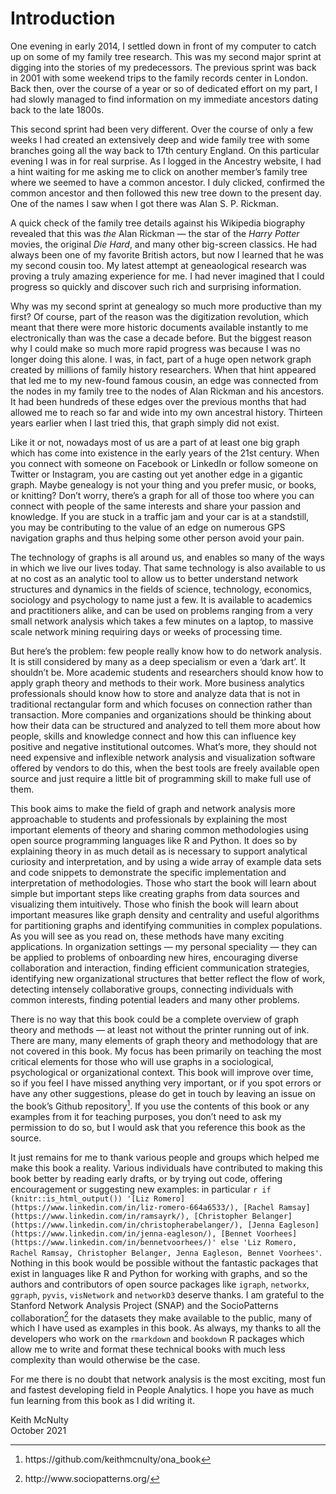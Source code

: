 # Introduction {-}

One evening in early 2014, I settled down in front of my computer to catch up on some of my family tree research.  This was my second major sprint at digging into the stories of my predecessors.  The previous sprint was back in 2001 with some weekend trips to the family records center in London.  Back then, over the course of a year or so of dedicated effort on my part, I had slowly managed to find information on my immediate ancestors dating back to the late 1800s. 

This second sprint had been very different.  Over the course of only a few weeks I had created an extensively deep and wide family tree with some branches going all the way back to 17th century England.  On this particular evening I was in for real surprise.  As I logged in the Ancestry website, I had a hint waiting for me asking me to click on another member's family tree where we seemed to have a common ancestor.  I duly clicked, confirmed the common ancestor and then followed this new tree down to the present day.  One of the names I saw when I got there was Alan S. P. Rickman.

A quick check of the family tree details against his Wikipedia biography revealed that this was *the* Alan Rickman --- the star of the *Harry Potter* movies, the original *Die Hard*, and many other big-screen classics. He had always been one of my favorite British actors, but now I learned that he was my second cousin too.  My latest attempt at geneaological research was proving a truly amazing experience for me.  I had never imagined that I could progress so quickly and discover such rich and surprising information.  

Why was my second sprint at genealogy so much more productive than my first?  Of course, part of the reason was the digitization revolution, which meant that there were more historic documents available instantly to me electronically than was the case a decade before.  But the biggest reason why I could make so much more rapid progress was because I was no longer doing this alone.  I was, in fact, part of a huge open network graph created by millions of family history researchers.  When that hint appeared that led me to my new-found famous cousin, an edge was connected from the nodes in my family tree to the nodes of Alan Rickman and his ancestors.  It had been hundreds of these edges over the previous months that had allowed me to reach so far and wide into my own ancestral history.  Thirteen years earlier when I last tried this, that graph simply did not exist.

Like it or not, nowadays most of us are a part of at least one big graph which has come into existence in the early years of the 21st century.  When you connect with someone on Facebook or LinkedIn or follow someone on Twitter or Instagram, you are casting out yet another edge in a gigantic graph.  Maybe genealogy is not your thing and you prefer music, or books, or knitting?  Don't worry, there's a graph for all of those too where you can connect with people of the same interests and share your passion and knowledge.  If you are stuck in a traffic jam and your car is at a standstill, you may be contributing to the value of an edge on numerous GPS navigation graphs and thus helping some other person avoid your pain.

The technology of graphs is all around us, and enables so many of the ways in which we live our lives today.  That same technology is also available to us at no cost as an analytic tool to allow us to better understand network structures and dynamics in the fields of science, technology, economics, sociology and psychology to name just a few.  It is available to academics and practitioners alike, and can be used on problems ranging from a very small network analysis which takes a few minutes on a laptop, to massive scale network mining requiring days or weeks of processing time.

But here's the problem: few people really know how to do network analysis.  It is still considered by many as a deep specialism or even a 'dark art'.  It shouldn't be.  More academic students and researchers should know how to apply graph theory and methods to their work.  More business analytics professionals should know how to store and analyze data that is not in traditional rectangular form and which focuses on connection rather than transaction. More companies and organizations should be thinking about how their data can be structured and analyzed to tell them more about how people, skills and knowledge connect and how this can influence key positive and negative institutional outcomes.  What's more, they should not need expensive and inflexible network analysis and visualization software offered by vendors to do this, when the best tools are freely available open source and just require a little bit of programming skill to make full use of them.

This book aims to make the field of graph and network analysis more approachable to students and professionals by explaining the most important elements of theory and sharing common methodologies using open source programming languages like R and Python.  It does so by explaining theory in as much detail as is necessary to support analytical curiosity and interpretation, and by using a wide array of example data sets and code snippets to demonstrate the specific implementation and interpretation of methodologies.  Those who start the book will learn about simple but important steps like creating graphs from data sources and visualizing them intuitively.  Those who finish the book will learn about important measures like graph density and centrality and useful algorithms for partitioning graphs and identifying communities in complex populations.  As you will see as you read on, these methods have many exciting applications.  In organization settings --- my personal speciality --- they can be applied to problems of onboarding new hires, encouraging diverse collaboration and interaction, finding efficient communication strategies, identifying new organizational structures that better reflect the flow of work, detecting intensely collaborative groups, connecting individuals with common interests, finding potential leaders and many other problems.

There is no way that this book could be a complete overview of graph theory and methods --- at least not without the printer running out of ink.  There are many, many elements of graph theory and methodology that are not covered in this book.  My focus has been primarily on teaching the most critical elements for those who will use graphs in a sociological, psychological or organizational context.  This book will improve over time, so if you feel I have missed anything very important, or if you spot errors or have any other suggestions, please do get in touch by leaving an issue on the book's Github repository^[https://github.com/keithmcnulty/ona_book].  If you use the contents of this book or any examples from it for teaching purposes, you don't need to ask my permission to do so, but I would ask that you reference this book as the source. 

It just remains for me to thank various people and groups which helped me make this book a reality. Various individuals have contributed to making this book better by reading early drafts, or by trying out code, offering encouragement or suggesting new examples: in particular `r if (knitr::is_html_output()) '[Liz Romero](https://www.linkedin.com/in/liz-romero-664a6533/), [Rachel Ramsay](https://www.linkedin.com/in/ramsayrk/), [Christopher Belanger](https://www.linkedin.com/in/christopherabelanger/), [Jenna Eagleson](https://www.linkedin.com/in/jenna-eagleson/), [Bennet Voorhees](https://www.linkedin.com/in/bennetvoorhees/)' else 'Liz Romero, Rachel Ramsay, Christopher Belanger, Jenna Eagleson, Bennet Voorhees'`.  Nothing in this book would be possible without the fantastic packages that exist in languages like R and Python for working with graphs, and so the authors and contributors of open source packages like `igraph`, `networkx`, `ggraph`, `pyvis`, `visNetwork` and `networkD3` deserve thanks.  I am grateful to the Stanford Network Analysis Project (SNAP) and the SocioPatterns collaboration^[http://www.sociopatterns.org/] for the datasets they make available to the public, many of which I have used as examples in this book.  As always, my thanks to all the developers who work on the `rmarkdown` and `bookdown` R packages which allow me to write and format these technical books with much less complexity than would otherwise be the case.

For me there is no doubt that network analysis is the most exciting, most fun and fastest developing field in People Analytics.  I hope you have as much fun learning from this book as I did writing it.

Keith McNulty \
October 2021





